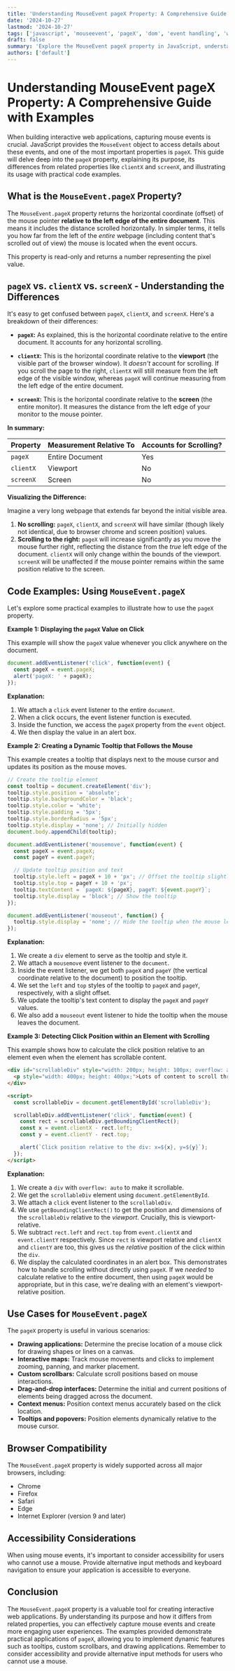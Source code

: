 ```yaml
---
title: 'Understanding MouseEvent pageX Property: A Comprehensive Guide with Examples'
date: '2024-10-27'
lastmod: '2024-10-27'
tags: ['javascript', 'mouseevent', 'pageX', 'dom', 'event handling', 'web development']
draft: false
summary: 'Explore the MouseEvent pageX property in JavaScript, understanding its purpose, how it differs from other related properties, and learn with practical code examples.'
authors: ['default']
---
```


# Understanding MouseEvent pageX Property: A Comprehensive Guide with Examples

When building interactive web applications, capturing mouse events is crucial. JavaScript provides the `MouseEvent` object to access details about these events, and one of the most important properties is `pageX`. This guide will delve deep into the `pageX` property, explaining its purpose, its differences from related properties like `clientX` and `screenX`, and illustrating its usage with practical code examples.

## What is the `MouseEvent.pageX` Property?

The `MouseEvent.pageX` property returns the horizontal coordinate (offset) of the mouse pointer **relative to the left edge of the entire document**. This means it includes the distance scrolled horizontally.  In simpler terms, it tells you how far from the left of the *entire* webpage (including content that's scrolled out of view) the mouse is located when the event occurs.

This property is read-only and returns a number representing the pixel value.

## `pageX` vs. `clientX` vs. `screenX` - Understanding the Differences

It's easy to get confused between `pageX`, `clientX`, and `screenX`. Here's a breakdown of their differences:

*   **`pageX`:**  As explained, this is the horizontal coordinate relative to the entire document. It accounts for any horizontal scrolling.

*   **`clientX`:** This is the horizontal coordinate relative to the **viewport** (the visible part of the browser window).  It *doesn't* account for scrolling. If you scroll the page to the right, `clientX` will still measure from the left edge of the visible window, whereas `pageX` will continue measuring from the left edge of the entire document.

*   **`screenX`:**  This is the horizontal coordinate relative to the **screen** (the entire monitor). It measures the distance from the left edge of your monitor to the mouse pointer.

**In summary:**

| Property | Measurement Relative To | Accounts for Scrolling? |
| -------- | ---------------------- | ------------------------ |
| `pageX`  | Entire Document        | Yes                      |
| `clientX`| Viewport               | No                       |
| `screenX`| Screen                  | No                       |

**Visualizing the Difference:**

Imagine a very long webpage that extends far beyond the initial visible area.

1.  **No scrolling:** `pageX`, `clientX`, and `screenX` will have similar (though likely not identical, due to browser chrome and screen position) values.
2.  **Scrolling to the right:**  `pageX` will increase significantly as you move the mouse further right, reflecting the distance from the *true* left edge of the document. `clientX` will only change within the bounds of the viewport. `screenX` will be unaffected if the mouse pointer remains within the same position relative to the screen.

## Code Examples: Using `MouseEvent.pageX`

Let's explore some practical examples to illustrate how to use the `pageX` property.

**Example 1: Displaying the `pageX` Value on Click**

This example will show the `pageX` value whenever you click anywhere on the document.

```javascript
document.addEventListener('click', function(event) {
  const pageX = event.pageX;
  alert('pageX: ' + pageX);
});
```

**Explanation:**

1.  We attach a `click` event listener to the entire `document`.
2.  When a click occurs, the event listener function is executed.
3.  Inside the function, we access the `pageX` property from the `event` object.
4.  We then display the value in an alert box.

**Example 2: Creating a Dynamic Tooltip that Follows the Mouse**

This example creates a tooltip that displays next to the mouse cursor and updates its position as the mouse moves.

```javascript
// Create the tooltip element
const tooltip = document.createElement('div');
tooltip.style.position = 'absolute';
tooltip.style.backgroundColor = 'black';
tooltip.style.color = 'white';
tooltip.style.padding = '5px';
tooltip.style.borderRadius = '5px';
tooltip.style.display = 'none'; // Initially hidden
document.body.appendChild(tooltip);

document.addEventListener('mousemove', function(event) {
  const pageX = event.pageX;
  const pageY = event.pageY;

  // Update tooltip position and text
  tooltip.style.left = pageX + 10 + 'px'; // Offset the tooltip slightly
  tooltip.style.top = pageY + 10 + 'px';
  tooltip.textContent = `pageX: ${pageX}, pageY: ${event.pageY}`;
  tooltip.style.display = 'block'; // Show the tooltip
});

document.addEventListener('mouseout', function() {
  tooltip.style.display = 'none'; // Hide the tooltip when the mouse leaves the document
});
```

**Explanation:**

1.  We create a `div` element to serve as the tooltip and style it.
2.  We attach a `mousemove` event listener to the `document`.
3.  Inside the event listener, we get both `pageX` and `pageY` (the vertical coordinate relative to the document) to position the tooltip.
4.  We set the `left` and `top` styles of the tooltip to `pageX` and `pageY`, respectively, with a slight offset.
5.  We update the tooltip's text content to display the `pageX` and `pageY` values.
6.  We also add a `mouseout` event listener to hide the tooltip when the mouse leaves the document.

**Example 3: Detecting Click Position within an Element with Scrolling**

This example shows how to calculate the click position relative to an element even when the element has scrollable content.

```html
<div id="scrollableDiv" style="width: 200px; height: 100px; overflow: auto; border: 1px solid black;">
  <p style="width: 400px; height: 400px;">Lots of content to scroll through!</p>
</div>

<script>
  const scrollableDiv = document.getElementById('scrollableDiv');

  scrollableDiv.addEventListener('click', function(event) {
    const rect = scrollableDiv.getBoundingClientRect();
    const x = event.clientX - rect.left;
    const y = event.clientY - rect.top;

    alert(`Click position relative to the div: x=${x}, y=${y}`);
  });
</script>
```

**Explanation:**

1.  We create a `div` with `overflow: auto` to make it scrollable.
2.  We get the `scrollableDiv` element using `document.getElementById`.
3.  We attach a `click` event listener to the `scrollableDiv`.
4.  We use `getBoundingClientRect()` to get the position and dimensions of the `scrollableDiv` relative to the *viewport*.  Crucially, this is viewport-relative.
5.  We subtract `rect.left` and `rect.top` from `event.clientX` and `event.clientY` respectively.  Since `rect` is viewport relative and `clientX` and `clientY` are too, this gives us the *relative* position of the click within the `div`.
6.  We display the calculated coordinates in an alert box.  This demonstrates how to handle scrolling without directly using `pageX`.  If we *needed* to calculate relative to the entire document, then using `pageX` would be appropriate, but in this case, we're dealing with an element's viewport-relative position.

## Use Cases for `MouseEvent.pageX`

The `pageX` property is useful in various scenarios:

*   **Drawing applications:** Determine the precise location of a mouse click for drawing shapes or lines on a canvas.
*   **Interactive maps:** Track mouse movements and clicks to implement zooming, panning, and marker placement.
*   **Custom scrollbars:** Calculate scroll positions based on mouse interactions.
*   **Drag-and-drop interfaces:**  Determine the initial and current positions of elements being dragged across the document.
*   **Context menus:**  Position context menus accurately based on the click location.
*   **Tooltips and popovers:**  Position elements dynamically relative to the mouse cursor.

## Browser Compatibility

The `MouseEvent.pageX` property is widely supported across all major browsers, including:

*   Chrome
*   Firefox
*   Safari
*   Edge
*   Internet Explorer (version 9 and later)

## Accessibility Considerations

When using mouse events, it's important to consider accessibility for users who cannot use a mouse.  Provide alternative input methods and keyboard navigation to ensure your application is accessible to everyone.

## Conclusion

The `MouseEvent.pageX` property is a valuable tool for creating interactive web applications. By understanding its purpose and how it differs from related properties, you can effectively capture mouse events and create more engaging user experiences. The examples provided demonstrate practical applications of `pageX`, allowing you to implement dynamic features such as tooltips, custom scrollbars, and drawing applications. Remember to consider accessibility and provide alternative input methods for users who cannot use a mouse.